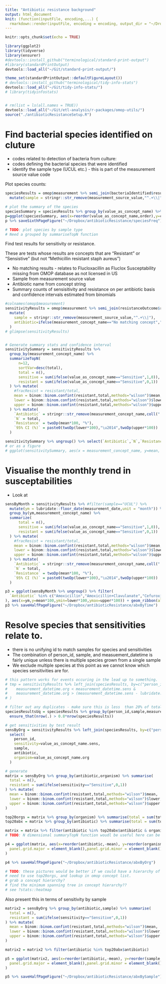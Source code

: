 ```yaml
---
title: "Antibiotic resistance background"
output: html_document
knit: (function(inputFile, encoding,...) {
  rmarkdown::render(inputFile, encoding = encoding, output_dir = "~/Dropbox/antibioticResistance/output") })
---
```


```r
knitr::opts_chunk$set(echo = TRUE)
```

```r
library(ggplot2)
library(tidyverse)
library(ensurer)
#devtools::install_github("terminological/standard-print-output")
#library(standardPrintOutput)
devtools::load_all("~/Git/standard-print-output/")

theme_set(standardPrintOutput::defaultFigureLayout())
# devtools::install_github("terminological/tidy-info-stats")
devtools::load_all("~/Git/tidy-info-stats/")
# library(tidyinfostats)


# rm(list = ls(all.names = TRUE))
devtools::load_all("~/Git/etl-analysis/r-packages/omop-utils/")
source("./antibioticResistanceSetup.R")
```

# Find bacterial species identified on cluture

* codes related to detection of bacteria from culture:
* codes defining the bacterial species that were identified 
* identify the sample type (UCUL etc.) - this is part of the measurement source value code

Plot species counts:

```r
speciesResults = omop$measurement %>% semi_join(bacteriaIdentified$result, by=c("measurement_concept_id"="concept_id")) %>% omop$getConceptNames() %>% collect() %>%
  mutate(sample = stringr::str_remove(measurement_source_value,"^.+\\|"))

# plot the summary of the species
speciesSummary = speciesResults %>% group_by(value_as_concept_name) %>% summariseTopN(n=8, sortVar=desc(count), count = n()) %>% mutate(order = row_number())
p=ggplot(speciesSummary, aes(x=reorder(value_as_concept_name,order),y=count))+geom_bar(stat="identity") + xlab("Organism")
p %>% saveSixthPageFigure("~/Dropbox/antibioticResistance/speciesFreq")

# TODO: plot species by sample type
# Need a grouped by summariseTopN function
```

Find test results for sensitivity or resistance.

These are tests whose results are concepts that are "Resistant" or "Sensistive" (but not "Methicillin resistant staph aureus")

* No matching results - relates to Flucloxacillin as Fluclox Susceptability missing from OMOP database as not licensed in US
* Sample from measurement source value
* Antibiotic name from concept string
* Summary counts of sensisitivity and resistance on per antibiotic basis and confidence intervals estimated from binomials


```r
#colnames(omop$measurement)
sensitivityResults = omop$measurement %>% semi_join(resistanceOutcome$result, by=c("value_as_concept_id"="concept_id")) %>% omop$getConceptNames() %>% collect() %>%
  mutate(
    sample = stringr::str_remove(measurement_source_value,"^.+\\|"),
    antibiotic=ifelse(measurement_concept_name=="No matching concept","Flucloxacillin",stringr::str_remove(measurement_concept_name,coll(" [Susceptibility]")))
  )
# glimpse(sensitivityResults)


# Generate summary stats and confidence interval
sensitivitySummary = sensitivityResults %>% 
  group_by(measurement_concept_name) %>% 
  summarizeTopN(
      n=12,
      sortVar=desc(total),
      total = n(),
      sensitive = sum(ifelse(value_as_concept_name=="Sensitive",1,0)),
      resistant = sum(ifelse(value_as_concept_name=="Sensitive",0,1))
  ) %>% mutate(
    #fracResist = resistant/total,
    mean = binom::binom.confint(resistant,total,methods="wilson")$mean,
    lower = binom::binom.confint(resistant,total,methods="wilson")$lower,
    upper = binom::binom.confint(resistant,total,methods="wilson")$upper
  ) %>% mutate(
    `Antibiotic` = stringr::str_remove(measurement_concept_name,coll(" [Susceptibility]")),
    `N` = total,
    `Resistance` = twoDp(mean*100, "%"),
    `95% CI (%)` = paste0(twoDp(lower*100),"\u2014",twoDp(upper*100))
  )

sensitivitySummary %>% ungroup() %>% select(`Antibiotic`,`N`,`Resistance`,`95% CI (%)`) %>% saveTable("~/Dropbox/antibioticResistance/resistFreq")
# or as a figure 
# ggplot(sensitivitySummary, aes(x = measurement_concept_name, y=mean, ymin=lower, ymax=upper)) + geom_point() + geom_errorbar()
```

# Visualise the monthly trend in susceptabilities

* Look at 

```r
sensByMonth = sensitivityResults %>% #filter(sample=="UCUL") %>% 
  mutate(ym = lubridate::floor_date(measurement_date,unit = "month")) %>% 
  group_by(ym,measurement_concept_name) %>% 
  summarize(
      total = n(),
      sensitive = sum(ifelse(value_as_concept_name=="Sensitive",1,0)),
      resistant = sum(ifelse(value_as_concept_name=="Sensitive",0,1))
  ) %>% mutate(
    #fracResist = resistant/total,
    mean = binom::binom.confint(resistant,total,methods="wilson")$mean,
    lower = binom::binom.confint(resistant,total,methods="wilson")$lower,
    upper = binom::binom.confint(resistant,total,methods="wilson")$upper
  ) %>% mutate(
    `Antibiotic` = stringr::str_remove(measurement_concept_name,coll(" [Susceptibility]")),
    `N` = total,
    `Resistance` = twoDp(mean*100, "%"),
    `95% CI (%)` = paste0(twoDp(lower*100),"\u2014",twoDp(upper*100))
  )

p3 = ggplot(sensByMonth %>% ungroup() %>% filter(
  `Antibiotic` %in% c("Amoxicillin","Amoxicillin+Clavulanate","Cefuroxime","Cephalexin","Ciprofloxacin","Erythromycin","Flucloxacillin","Gentamicin","Meropenem","Metronidazole","Nitrofurantoin","Penicillin","Teicoplanin","Tetracycline","Trimethoprim","Vancomycin")
), aes(x=ym,y=mean*100,ymin=lower*100,ymax=upper*100)) + geom_ribbon(alpha=0.2) + geom_point(size=0.5) + facet_wrap(vars(`Antibiotic`)) + xlab("time") + ylab("% resistant") 
p3 %>% saveHalfPageFigure("~/Dropbox/antibioticResistance/abxByTime")
```
# Resolve species that sensitivities relate to.

* there is no unifying id to match samples for species and sensitivities
* The combination of person_id, sample, and measuement_datetime is fairly unique unless there is multiple species grown from a single sample
* We exclude multiple species at this point as we cannot know which species sensitivities are for.


```r
# this pattern works for events occuring in the lead up to something.
# tmp = sensitivityResults %>% left_join(speciesResults, by=c("person_id","sample"), suffix=c(".sens",".org")) %>% filter(
#    measurement_datetime.org < measurement_datetime.sens & 
#    measurement_datetime.org > (measurement_datetime.sens - lubridate::days(10))
# )

# filter out any duplicates - make sure this is less  than 20% of total
speciesResultsUq = speciesResults %>% group_by(person_id,sample,measurement_datetime) %>% mutate(uniq = n()) %>% filter(uniq == 1) %>%
  ensure_that(nrow(.) > 0.8*nrow(speciesResults))

# get sensitivities by test result
sensByOrg = sensitivityResults %>% left_join(speciesResults, by=c("person_id","sample","measurement_datetime"), suffix=c(".sens",".org")) %>% 
  select(
    person_id,
    sensitivity=value_as_concept_name.sens,
    sample,
    antibiotic,
    organism=value_as_concept_name.org
  ) 

# generate 
matrix = sensByOrg %>% group_by(antibiotic,organism) %>% summarise(
  total = n(), 
  resistant = sum(ifelse(sensitivity=="Sensitive",0,1))
) %>% mutate(
  mean = binom::binom.confint(resistant,total,methods="wilson")$mean,
  lower = binom::binom.confint(resistant,total,methods="wilson")$lower,
  upper = binom::binom.confint(resistant,total,methods="wilson")$upper
)

top20orgs = matrix %>% group_by(organism) %>% summarise(total = sum(total)) %>% arrange(desc(total)) %>% head(20)
top20abx = matrix %>% group_by(antibiotic) %>% summarise(total = sum(total)) %>% arrange(desc(total)) %>% head(20)

matrix = matrix %>% filter(antibiotic %in% top20abx$antibiotic & organism %in% top20orgs$organism)
# TODO: N dimensional summaryTopN function woudl be useful here can be done with 2 group wise summaryTopN

p4 = ggplot(matrix, aes(x=reorder(antibiotic,-mean), y=reorder(organism,-mean), fill=mean*100))+geom_tile()+scale_fill_gradient2(low="green", mid="grey95",high="red",midpoint=5,na.value="black")+xlab(NULL)+ylab(NULL)+labs(fill="% resistant")+theme(
  panel.grid.major = element_blank(),panel.grid.minor = element_blank(),panel.background = element_blank(), axis.text.x=element_text(angle = 60, hjust = 1)
)

p4 %>% saveHalfPageFigure("~/Dropbox/antibioticResistance/abxByOrg")

# TODO: these pictures would be better if we could have a hierarchy of drug types and organisms on both axes.
# need to use top20orgs, and lookup in omop concept list.
# grab a concept hierarchy?
# find the minimum spanning tree in concept hierarchy??
# see ?stats::heatmap

```

Also present this in terms of sensitivity by sample

```r
matrix2 = sensByOrg %>% group_by(antibiotic,sample) %>% summarise(
  total = n(), 
  resistant = sum(ifelse(sensitivity=="Sensitive",0,1))
) %>% mutate(
  mean = binom::binom.confint(resistant,total,methods="wilson")$mean,
  lower = binom::binom.confint(resistant,total,methods="wilson")$lower,
  upper = binom::binom.confint(resistant,total,methods="wilson")$upper
)

matrix2 = matrix2 %>% filter(antibiotic %in% top20abx$antibiotic)

p5 = ggplot(matrix2, aes(x=reorder(antibiotic,-mean), y=reorder(sample,total), fill=mean*100))+geom_tile()+scale_fill_gradient2(low="green", mid="grey95",high="red",midpoint=5,na.value="black")+xlab(NULL)+ylab(NULL)+labs(fill="% resistant")+theme(
  panel.grid.major = element_blank(),panel.grid.minor = element_blank(),panel.background = element_blank(), axis.text.x=element_text(angle = 60, hjust = 1)
)

p5 %>% saveHalfPageFigure("~/Dropbox/antibioticResistance/abxBySample")

```

